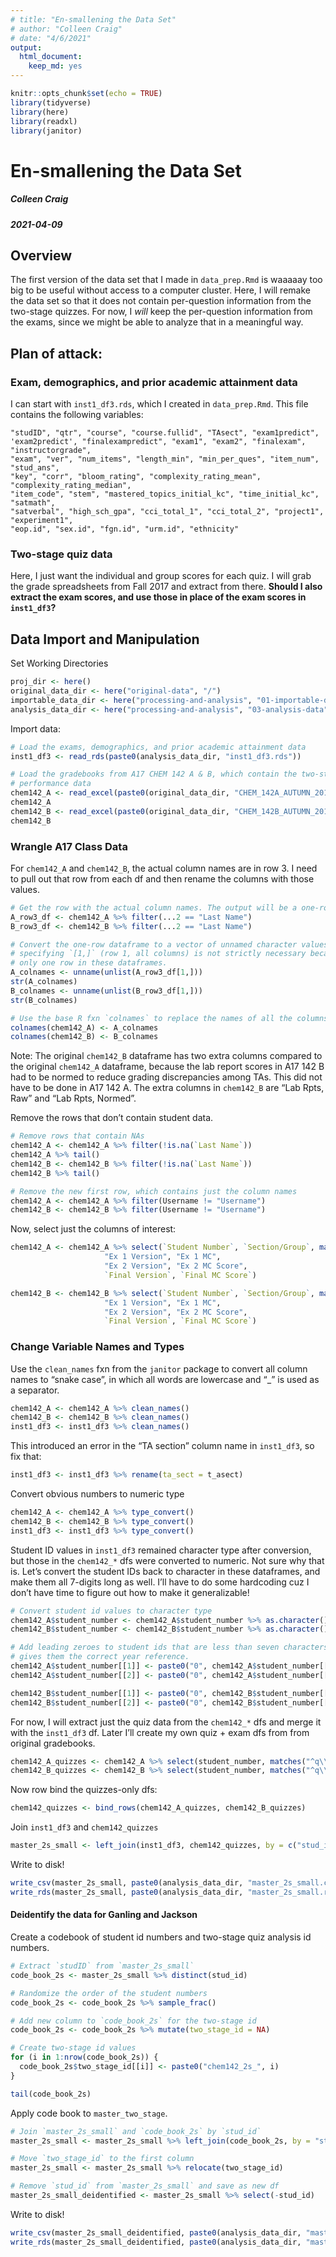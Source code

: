 ```yaml
---
# title: "En-smallening the Data Set"
# author: "Colleen Craig"
# date: "4/6/2021"
output: 
  html_document:
    keep_md: yes
---
```


```r
knitr::opts_chunk$set(echo = TRUE)
library(tidyverse)
library(here)
library(readxl)
library(janitor)
```

# En-smallening the Data Set
##### Colleen Craig
##### 2021-04-09

## Overview

The first version of the data set that I made in `data_prep.Rmd` is waaaaay too big to be useful 
without access to a computer cluster. Here, I will remake the data set so that it does
not contain per-question information from the two-stage quizzes. For now, I *will* keep the
per-question information from the exams, since we might be able to analyze that in a 
meaningful way.

## Plan of attack:

### Exam, demographics, and prior academic attainment data

I can start with `inst1_df3.rds`, which I created in `data_prep.Rmd`. This file contains
the following variables:

```
"studID", "qtr", "course", "course.fullid", "TAsect", "exam1predict",
'exam2predict', "finalexampredict", "exam1", "exam2", "finalexam", "instructorgrade",
"exam", "ver", "num_items", "length_min", "min_per_ques", "item_num", "stud_ans", 
"key", "corr", "bloom_rating", "complexity_rating_mean", "complexity_rating_median", 
"item_code", "stem", "mastered_topics_initial_kc", "time_initial_kc", "satmath", 
"satverbal", "high_sch_gpa", "cci_total_1", "cci_total_2", "project1", "experiment1", 
"eop.id", "sex.id", "fgn.id", "urm.id", "ethnicity"
```

### Two-stage quiz data

Here, I just want the individual and group scores for each quiz. I will grab the grade 
spreadsheets from Fall 2017 and extract from there. **Should I also extract the exam scores,
and use those in place of the exam scores in `inst1_df3`?**


## Data Import and Manipulation

Set Working Directories

```r
proj_dir <- here()
original_data_dir <- here("original-data", "/")
importable_data_dir <- here("processing-and-analysis", "01-importable-data", "/")
analysis_data_dir <- here("processing-and-analysis", "03-analysis-data", "/")
```

Import data:

```r
# Load the exams, demographics, and prior academic attainment data 
inst1_df3 <- read_rds(paste0(analysis_data_dir, "inst1_df3.rds"))

# Load the gradebooks from A17 CHEM 142 A & B, which contain the two-stage quiz 
# performance data
chem142_A <- read_excel(paste0(original_data_dir, "CHEM_142A_AUTUMN_2017__--_CRAIG TO UPLOAD - Copy.xls"))
chem142_A
chem142_B <- read_excel(paste0(original_data_dir, "CHEM_142B_AUTUMN_2017_--_CRAIG TO UPLOAD.xls"))
chem142_B
```

### Wrangle A17 Class Data

For `chem142_A` and `chem142_B`, the actual column names are in row 3. I need to pull out
that row from each df and then rename the columns with those values.

```r
# Get the row with the actual column names. The output will be a one-row dataframe
A_row3_df <- chem142_A %>% filter(...2 == "Last Name")
B_row3_df <- chem142_B %>% filter(...2 == "Last Name")

# Convert the one-row dataframe to a vector of unnamed character values. NOte that 
# specifying `[1,]` (row 1, all columns) is not strictly necessary because there is
# only one row in these dataframes.
A_colnames <- unname(unlist(A_row3_df[1,]))
str(A_colnames)
B_colnames <- unname(unlist(B_row3_df[1,]))
str(B_colnames)

# Use the base R fxn `colnames` to replace the names of all the columns at once.
colnames(chem142_A) <- A_colnames
colnames(chem142_B) <- B_colnames
```

Note: The original `chem142_B` dataframe has two extra columns compared to the original 
`chem142_A` dataframe, because the lab report scores in A17 142 B had to be normed to reduce
grading discrepancies among TAs. This did not have to be done in A17 142 A. The extra columns
in `chem142_B` are "Lab Rpts, Raw" and "Lab Rpts, Normed".


Remove the rows that don't contain student data.

```r
# Remove rows that contain NAs
chem142_A <- chem142_A %>% filter(!is.na(`Last Name`))
chem142_A %>% tail()
chem142_B <- chem142_B %>% filter(!is.na(`Last Name`))
chem142_B %>% tail()

# Remove the new first row, which contains just the column names
chem142_A <- chem142_A %>% filter(Username != "Username")
chem142_B <- chem142_B %>% filter(Username != "Username")

```


Now, select just the columns of interest:

```r
chem142_A <- chem142_A %>% select(`Student Number`, `Section/Group`, matches("Q\\d"),
                     "Ex 1 Version", "Ex 1 MC",
                     "Ex 2 Version", "Ex 2 MC Score",
                     `Final Version`, `Final MC Score`)

chem142_B <- chem142_B %>% select(`Student Number`, `Section/Group`, matches("Q\\d"),
                     "Ex 1 Version", "Ex 1 MC",
                     "Ex 2 Version", "Ex 2 MC Score",
                     `Final Version`, `Final MC Score`)

```

### Change Variable Names and Types 

Use the `clean_names` fxn from the `janitor` package to convert all column names to 
"snake case", in which all words are lowercase and "_" is used as a separator. 

```r
chem142_A <- chem142_A %>% clean_names()
chem142_B <- chem142_B %>% clean_names()
inst1_df3 <- inst1_df3 %>% clean_names()
```

This introduced an error in the "TA section" column name in `inst1_df3`, so fix that:

```r
inst1_df3 <- inst1_df3 %>% rename(ta_sect = t_asect)
```

Convert obvious numbers to numeric type

```r
chem142_A <- chem142_A %>% type_convert()
chem142_B <- chem142_B %>% type_convert()
inst1_df3 <- inst1_df3 %>% type_convert()
```

Student ID values in `inst1_df3` remained character type after conversion, but those in
the `chem142_*` dfs were converted to numeric. Not sure why that is. Let's convert
the student IDs back to character in these dataframes, and make them all 7-digits long
as well. I'll have to do some hardcoding cuz I don't have time to figure out how to 
make it generalizable!

```r
# Convert student id values to character type
chem142_A$student_number <- chem142_A$student_number %>% as.character()
chem142_B$student_number <- chem142_B$student_number %>% as.character()

# Add leading zeroes to student ids that are less than seven characters. This
# gives them the correct year reference.
chem142_A$student_number[[1]] <- paste0("0", chem142_A$student_number[[1]])
chem142_A$student_number[[2]] <- paste0("0", chem142_A$student_number[[2]])

chem142_B$student_number[[1]] <- paste0("0", chem142_B$student_number[[1]])
chem142_B$student_number[[2]] <- paste0("0", chem142_B$student_number[[2]])
```

For now, I will extract just the quiz data from the `chem142_*` dfs and merge it with 
the `inst1_df3` df. Later I'll create my own quiz + exam dfs from from original gradebooks.

```r
chem142_A_quizzes <- chem142_A %>% select(student_number, matches("^q\\d"))
chem142_B_quizzes <- chem142_B %>% select(student_number, matches("^q\\d"))
```

Now row bind the quizzes-only dfs:

```r
chem142_quizzes <- bind_rows(chem142_A_quizzes, chem142_B_quizzes)
```

Join `inst1_df3` and `chem142_quizzes`

```r
master_2s_small <- left_join(inst1_df3, chem142_quizzes, by = c("stud_id" = "student_number"))
```

Write to disk!

```r
write_csv(master_2s_small, paste0(analysis_data_dir, "master_2s_small.csv"))
write_rds(master_2s_small, paste0(analysis_data_dir, "master_2s_small.rds"))
```

#### Deidentify the data for Ganling and Jackson

Create a codebook of student id numbers and two-stage quiz analysis id numbers.

```r
# Extract `studID` from `master_2s_small`
code_book_2s <- master_2s_small %>% distinct(stud_id) 

# Randomize the order of the student numbers
code_book_2s <- code_book_2s %>% sample_frac()

# Add new column to `code_book_2s` for the two-stage id
code_book_2s <- code_book_2s %>% mutate(two_stage_id = NA)

# Create two-stage id values
for (i in 1:nrow(code_book_2s)) {
  code_book_2s$two_stage_id[[i]] <- paste0("chem142_2s_", i) 
}

tail(code_book_2s)

```

Apply code book to `master_two_stage`.

```r
# Join `master_2s_small` and `code_book_2s` by `stud_id`
master_2s_small <- master_2s_small %>% left_join(code_book_2s, by = "stud_id") 

# Move `two_stage_id` to the first column 
master_2s_small <- master_2s_small %>% relocate(two_stage_id)

# Remove `stud_id` from `master_2s_small` and save as new df
master_2s_small_deidentified <- master_2s_small %>% select(-stud_id)

```

Write to disk!

```r
write_csv(master_2s_small_deidentified, paste0(analysis_data_dir, "master_2s_small_deidentified.csv"))
write_rds(master_2s_small_deidentified, paste0(analysis_data_dir, "master_2s_small_deidentified.rds"))
```